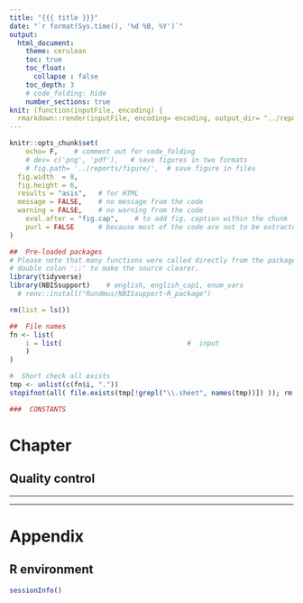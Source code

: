 ```yaml
---
title: "{{{ title }}}"
date: "`r format(Sys.time(), '%d %B, %Y')`"
output:
  html_document:
    theme: cerulean
    toc: true
    toc_float: 
      collapse : false
    toc_depth: 3
    # code_folding: hide
    number_sections: true
knit: (function(inputFile, encoding) {
  rmarkdown::render(inputFile, encoding= encoding, output_dir= "../reports") })
---
```


<style>
p.caption {
  font-size: 0.9em;
  font-family: Helvetica, sans-serif;
}
</style>


```r
knitr::opts_chunk$set(
	echo= F,    # comment out for code_folding
	# dev= c('png', 'pdf'),   # save figures in two formats
	# fig.path= '../reports/figure/',  # save figure in files
  fig.width  = 8,
  fig.height = 6,
  results = "asis",   # for HTML
  message = FALSE,    # no message from the code
  warning = FALSE,    # no warning from the code
	eval.after = "fig.cap",    # to add fig. caption within the chunk
	purl = FALSE      # because most of the code are not to be extracted
)
```

```r
##  Pre-loaded packages 
# Please note that many functions were called directly from the package using 
# double colon '::' to make the source clearer. 
library(tidyverse)
library(NBISsupport)    # english, english_cap1, enum_vars
  # renv::install("Rundmus/NBISsupport-R_package")

rm(list = ls())

##  File names
fn <- list(
	i = list(                               #  input
	)
)

#  Short check all exists
tmp <- unlist(c(fn$i, "."))
stopifnot(all( file.exists(tmp[!grepl("\\.sheet", names(tmp))]) )); rm(tmp)

###  CONSTANTS

```

#  Chapter

##  Quality control


----------------------------



----------------------------

#  Appendix

##  R environment

```r
sessionInfo()
```
